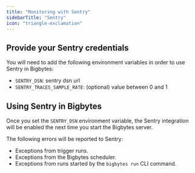 ```yaml
---
title: "Monitoring with Sentry"
sidebarTitle: "Sentry"
icon: "triangle-exclamation"
---
```


## Provide your Sentry credentials

You will need to add the following environment variables in order to use
Sentry in Bigbytes:
* `SENTRY_DSN`: sentry dsn url
* `SENTRY_TRACES_SAMPLE_RATE`: (optional) value between 0 and 1

## Using Sentry in Bigbytes

Once you set the `SENTRY_DSN` environment variable, the Sentry integration will be
enabled the next time you start the Bigbytes server.

The following errors will be reported to Sentry:

* Exceptions from trigger runs.
* Exceptions from the Bigbytes scheduler.
* Exceptions from runs started by the `bigbytes run` CLI command.
